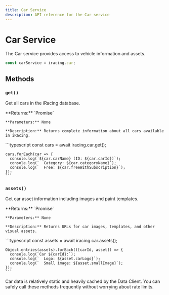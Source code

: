 ```yaml
---
title: Car Service
description: API reference for the Car service
---
```



# Car Service

The Car service provides access to vehicle information and assets.

```typescript
const carService = iracing.car;
```

## Methods

### `get()`

Get all cars in the iRacing database.

<Tabs>
  <TabItem label="Details">
    **Returns:** `Promise<CarGetResponse>`
    
    **Parameters:** None
    
    **Description:** Returns complete information about all cars available in iRacing.
  </TabItem>
  <TabItem label="Example">
    ```typescript
    const cars = await iracing.car.get();
    
    cars.forEach(car => {
      console.log(`${car.carName} (ID: ${car.carId})`);
      console.log(`  Category: ${car.categoryName}`);
      console.log(`  Free: ${car.freeWithSubscription}`);
    });
    ```
  </TabItem>
</Tabs>

### `assets()`

Get car asset information including images and paint templates.

<Tabs>
  <TabItem label="Details">
    **Returns:** `Promise<CarAssetsResponse>`
    
    **Parameters:** None
    
    **Description:** Returns URLs for car images, templates, and other visual assets.
  </TabItem>
  <TabItem label="Example">
    ```typescript
    const assets = await iracing.car.assets();
    
    Object.entries(assets).forEach(([carId, asset]) => {
      console.log(`Car ${carId}:`);
      console.log(`  Logo: ${asset.carLogo}`);
      console.log(`  Small image: ${asset.smallImage}`);
    });
    ```
  </TabItem>
</Tabs>

<Aside type="tip">
  Car data is relatively static and heavily cached by the Data Client. You can safely call these methods frequently without worrying about rate limits.
</Aside>